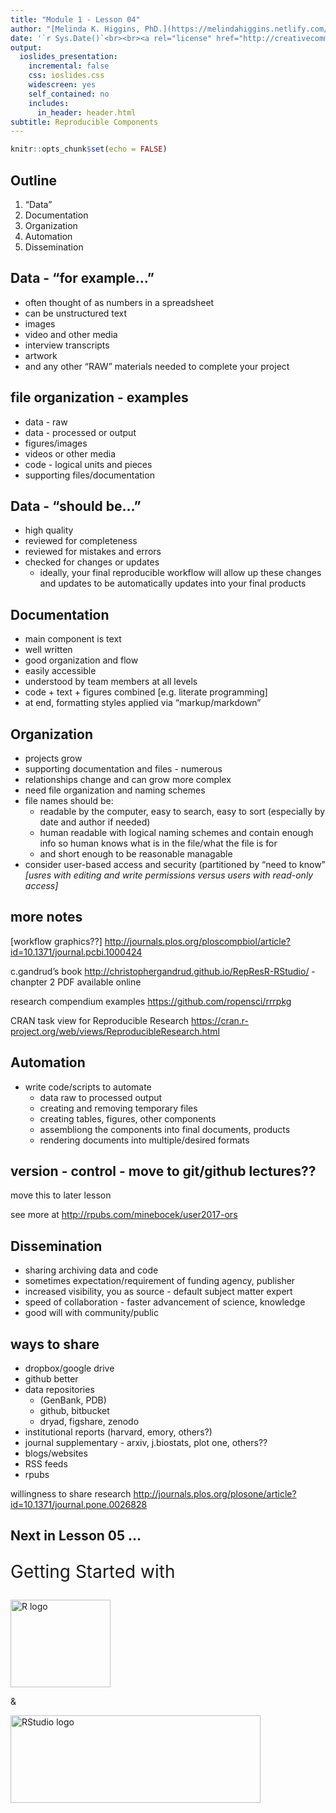 ```yaml
---
title: "Module 1 - Lesson 04"
author: "[Melinda K. Higgins, PhD.](https://melindahiggins.netlify.com/)"
date: '`r Sys.Date()`<br><br><a rel="license" href="http://creativecommons.org/licenses/by-nc-sa/4.0/"><img alt="by-nc-sa-4.0-88x31.png" style="border-width:0" src="images/by-nc-sa-4.0-88x31.png" /></a>'
output: 
  ioslides_presentation:
    incremental: false
    css: ioslides.css
    widescreen: yes
    self_contained: no
    includes:
      in_header: header.html
subtitle: Reproducible Components
---
```


```r
knitr::opts_chunk$set(echo = FALSE)
```

## Outline

1. "Data"
2. Documentation
3. Organization
4. Automation
5. Dissemination

## Data - "for example..."

* often thought of as numbers in a spreadsheet
* can be unstructured text
* images
* video and other media
* interview transcripts
* artwork
* and any other "RAW" materials needed to complete your project

## file organization - examples

* data - raw
* data - processed or output
* figures/images
* videos or other media
* code - logical units and pieces
* supporting files/documentation

## Data - "should be..."

* high quality
* reviewed for completeness
* reviewed for mistakes and errors 
* checked for changes or updates
    - ideally, your final reproducible workflow will allow up these changes and updates to be automatically updates into your final products

## Documentation

* main component is text
* well written
* good organization and flow
* easily accessible
* understood by team members at all levels
* code + text + figures combined [e.g. literate programming]
* at end, formatting styles applied via "markup/markdown"

## Organization

* projects grow
* supporting documentation and files - numerous
* relationships change and can grow more complex
* need file organization and naming schemes
* file names should be:
    - readable by the computer, easy to search, easy to sort (especially by date and author if needed)
    - human readable with logical naming schemes and contain enough info so human knows what is in the file/what the file is for
    - and short enough to be reasonable managable
* consider user-based access and security (partitioned by "need to know" _[usres with editing and write permissions versus users with read-only access]_


## more notes

[workflow graphics??]
[http://journals.plos.org/ploscompbiol/article?id=10.1371/journal.pcbi.1000424](http://journals.plos.org/ploscompbiol/article?id=10.1371/journal.pcbi.1000424)

c.gandrud's book [http://christophergandrud.github.io/RepResR-RStudio/](http://christophergandrud.github.io/RepResR-RStudio/) - chanpter 2 PDF available online

research compendium examples [https://github.com/ropensci/rrrpkg](https://github.com/ropensci/rrrpkg)

CRAN task view for Reproducible Research [https://cran.r-project.org/web/views/ReproducibleResearch.html](https://cran.r-project.org/web/views/ReproducibleResearch.html)



## Automation

* write code/scripts to automate
    - data raw to processed output
    - creating and removing temporary files
    - creating tables, figures, other components
    - assembliong the components into final documents, products
    - rendering documents into multiple/desired formats
    
## version - control - move to git/github lectures??

move this to later lesson

see more at [http://rpubs.com/minebocek/user2017-ors](http://rpubs.com/minebocek/user2017-ors)

## Dissemination

* sharing archiving data and code
* sometimes expectation/requirement of funding agency, publisher
* increased visibility, you as source - default subject matter expert
* speed of collaboration - faster advancement of science, knowledge
* good will with community/public

## ways to share

* dropbox/google drive
* github better
* data repositories 
    - (GenBank, PDB)
    - github, bitbucket
    - dryad, figshare, zenodo
* institutional reports (harvard, emory, others?)
* journal supplementary - arxiv, j.biostats, plot one, others??
* blogs/websites
* RSS feeds
* rpubs


willingness to share research [http://journals.plos.org/plosone/article?id=10.1371/journal.pone.0026828](http://journals.plos.org/plosone/article?id=10.1371/journal.pone.0026828)

## Next in Lesson 05 ... {.flexbox .vcenter}

<div style="font-size:200%">
Getting Started with
</div>

<p>  </p>

<img src="images/Rlogo.png" alt="R logo" style="width:160px;height:140px;"> 

&

<img src="images/RStudio-Logo-Blue-Gradient.png" alt="RStudio logo" style="width:400px;height:140px;">


